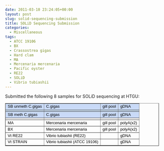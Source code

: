 ```yaml
---
date: 2011-03-10 23:24:05+00:00
layout: post
slug: solid-sequencing-submission
title: SOLiD Sequencing Submission
categories:
  - Miscellaneous
tags:
  - ATCC 19106
  - BX
  - Crassostrea gigas
  - Hard clam
  - MA
  - Mercenaria mercenaria
  - Pacific oyster
  - RE22
  - SOLiD
  - Vibrio tubiashii
---
```


Submitted the following 8 samples for SOLiD sequencing at HTGU:



<table cellpadding="0" cellspacing="0" style="font-family: arial,sans,sans-serif; font-size: 13px;" border="1" dir="ltr" >
<tbody >
<tr >

<td style="background-color: #c9daf8; text-align: left; vertical-align: bottom; color: #000000;" >SB unmeth C.gigas
</td>

<td style="background-color: #c9daf8; text-align: left; vertical-align: bottom; color: #000000;" >C.gigas
</td>

<td style="background-color: #c9daf8; text-align: left; vertical-align: bottom; color: #000000;" >gill pool
</td>

<td style="background-color: #c9daf8; text-align: left; vertical-align: bottom; color: #000000;" >gDNA
</td>
</tr>
<tr >

<td style="background-color: #c9daf8; vertical-align: bottom; color: #000000;" >
</td>

<td style="background-color: #c9daf8; vertical-align: bottom; color: #000000;" >
</td>

<td style="background-color: #c9daf8; vertical-align: bottom; color: #000000;" >
</td>

<td style="background-color: #c9daf8; vertical-align: bottom; color: #000000;" >
</td>
</tr>
<tr >

<td style="background-color: #c9daf8; text-align: left; vertical-align: bottom; color: #000000;" >SB meth C.gigas
</td>

<td style="background-color: #c9daf8; text-align: left; vertical-align: bottom; color: #000000;" >C.gigas
</td>

<td style="background-color: #c9daf8; text-align: left; vertical-align: bottom; color: #000000;" >gill pool
</td>

<td style="background-color: #c9daf8; text-align: left; vertical-align: bottom; color: #000000;" >gDNA
</td>
</tr>
<tr >

<td style="vertical-align: bottom;" >
</td>

<td >
</td>

<td >
</td>

<td >
</td>
</tr>
<tr >

<td style="text-align: left; vertical-align: bottom; color: #000000;" >MA
</td>

<td style="text-align: left; vertical-align: bottom; color: #000000;" >Mercenaria mercenaria
</td>

<td style="text-align: left; vertical-align: bottom; color: #000000;" >gill pool
</td>

<td style="text-align: left; vertical-align: bottom; color: #000000;" >polyA(x2)
</td>
</tr>
<tr >

<td style="text-align: left; vertical-align: bottom; color: #000000;" >BX
</td>

<td style="text-align: left; vertical-align: bottom; color: #000000;" >Mercenaria mercenaria
</td>

<td style="text-align: left; vertical-align: bottom; color: #000000;" >gill pool
</td>

<td style="text-align: left; vertical-align: bottom; color: #000000;" >polyA(x2)
</td>
</tr>
<tr >

<td style="text-align: left; vertical-align: bottom; color: #000000;" >Vt RE22
</td>

<td style="text-align: left; vertical-align: bottom; color: #000000;" >Vibrio tubiashii (RE22)
</td>

<td >
</td>

<td style="text-align: left; vertical-align: bottom; color: #000000;" >gDNA
</td>
</tr>
<tr >

<td style="text-align: left; vertical-align: bottom; color: #000000;" >Vt STRAIN
</td>

<td style="text-align: left; vertical-align: bottom; color: #000000;" >Vibrio tubiashii (ATCC 19106)
</td>

<td >
</td>

<td style="text-align: left; vertical-align: bottom; color: #000000;" >gDNA
</td>
</tr>
</tbody>
</table>


